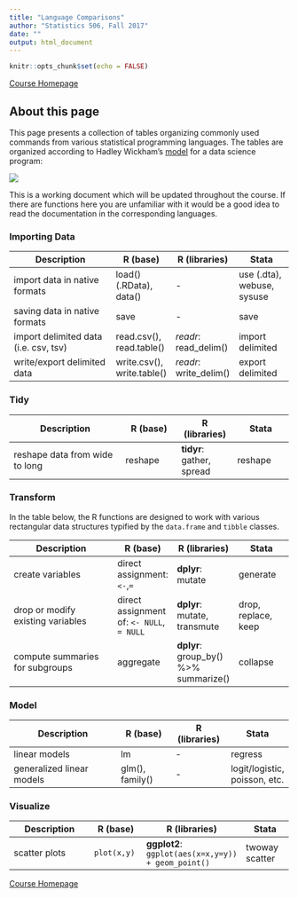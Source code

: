 ```yaml
---
title: "Language Comparisons"
author: "Statistics 506, Fall 2017"
date: ""
output: html_document
---
```


```r
knitr::opts_chunk$set(echo = FALSE)
```

[Course Homepage](https://jbhender.github.io/Stats506/)

## About this page
This page presents a collection of tables organizing commonly used commands from
various statistical programming languages.  The tables are organized according to 
Hadley Wickham's [model](http://r4ds.had.co.nz/introduction.html) for a data science program:

![](./img/Program_Model_HW.png)

This is a working document which will be updated throughout the course.  If there are
functions here you are unfamiliar with it would be a good idea to read the documentation
in the corresponding languages.

###  Importing Data

|Description | R (base) | R (libraries) | Stata | 
|--------------------------|-------------|-------------|-------------|
| import data in native formats | load() (.RData), data() |-| use (.dta), webuse, sysuse|
| saving data in native formats | save | - | save |
| import delimited data (i.e. csv, tsv) | read.csv(), read.table() | *readr*: read_delim() | import delimited |
| write/export delimited data | write.csv(), write.table() | *readr*: write_delim() | export delimited |

###  Tidy 

|Description | R (base) | R (libraries) | Stata | 
|--------------------------|-------------|-------------|-------------|
| reshape data from wide to long | reshape | **tidyr**: gather, spread | reshape

###  Transform

In the table below, the R functions are designed to work with various rectangular
data structures typified by the `data.frame` and `tibble` classes.  

|Description | R (base) | R (libraries) | Stata | 
|--------------------------|-------------|-------------|-------------|
| create variables | direct assignment: `<-`,`=` | **dplyr**: mutate | generate |
| drop or modify existing variables |  direct assignment of: `<- NULL`, `= NULL` | **dplyr**: mutate, transmute | drop, replace, keep
| compute summaries for subgroups | aggregate | **dplyr**: group_by() %>% summarize() | collapse |

### Model
|Description | R (base) | R (libraries) | Stata | 
|--------------------------|-------------|-------------|-------------|
| linear models | lm | - | regress |
| generalized linear models | glm(), family() | - | logit/logistic, poisson, etc.|

### Visualize


|Description | R (base) | R (libraries) | Stata | 
|--------------------------|-------------|-------------|-------------|
| scatter plots | `plot(x,y)` | **ggplot2**: `ggplot(aes(x=x,y=y)) + geom_point()` | twoway scatter |

[Course Homepage](https://jbhender.github.io/Stats506/)
